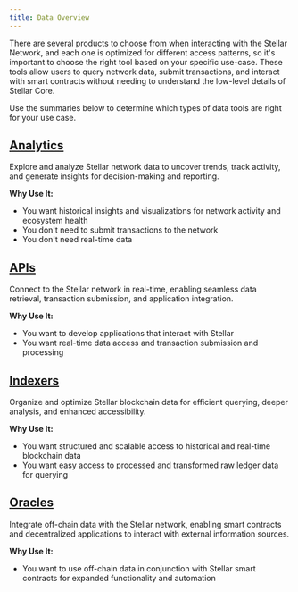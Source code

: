 ```yaml
---
title: Data Overview
---
```



There are several products to choose from when interacting with the Stellar Network, and each one is optimized for different access patterns, so it's important to choose the right tool based on your specific use-case. These tools allow users to query network data, submit transactions, and interact with smart contracts without needing to understand the low-level details of Stellar Core.

Use the summaries below to determine which types of data tools are right for your use case.

## [Analytics](./analytics/README.mdx)

Explore and analyze Stellar network data to uncover trends, track activity, and generate insights for decision-making and reporting.

**Why Use It:**

- You want historical insights and visualizations for network activity and ecosystem health
- You don't need to submit transactions to the network
- You don't need real-time data

## [APIs](./apis/README.mdx)

Connect to the Stellar network in real-time, enabling seamless data retrieval, transaction submission, and application integration.

**Why Use It:**

- You want to develop applications that interact with Stellar
- You want real-time data access and transaction submission and processing

## [Indexers](./indexers/README.mdx)

Organize and optimize Stellar blockchain data for efficient querying, deeper analysis, and enhanced accessibility.

**Why Use It:**

- You want structured and scalable access to historical and real-time blockchain data
- You want easy access to processed and transformed raw ledger data for querying

## [Oracles](./oracles/README.mdx)

Integrate off-chain data with the Stellar network, enabling smart contracts and decentralized applications to interact with external information sources.

**Why Use It:**

- You want to use off-chain data in conjunction with Stellar smart contracts for expanded functionality and automation
